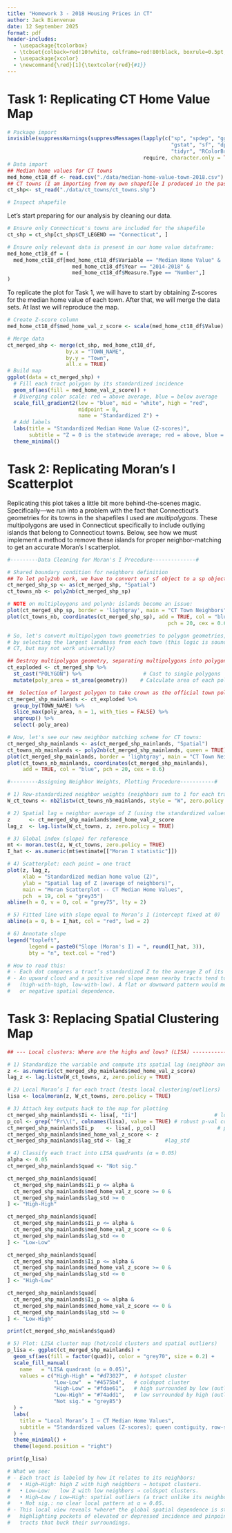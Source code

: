 ```yaml
---
title: "Homework 3 - 2018 Housing Prices in CT"
author: Jack Bienvenue
date: 12 September 2025
format: pdf
header-includes:
  - \usepackage{tcolorbox}
  - \tcbset{colback=red!10!white, colframe=red!80!black, boxrule=0.5pt, arc=3pt, left=6pt, right=6pt, top=6pt, bottom=6pt}
  - \usepackage{xcolor}
  - \newcommand{\red}[1]{\textcolor{red}{#1}}
---
```


# Task 1: Replicating CT Home Value Map

```r
# Package import
invisible(suppressWarnings(suppressMessages(lapply(c("sp", "spdep", "ggplot2",
                                                     "gstat", "sf", "dplyr", 
                                                     "tidyr", "RColorBrewer"), 
                                            require, character.only = TRUE))))
# Data import
## Median home values for CT towns
med_home_ct18_df <- read.csv("./data/median-home-value-town-2018.csv")
## CT towns (I am importing from my own shapefile I produced in the past)
ct_shp<- st_read("./data/ct_towns/ct_towns.shp")

# Inspect shapefile

```
Let's start preparing for our analysis by cleaning our data.

```r
# Ensure only Connecticut's towns are included for the shapefile
ct_shp = ct_shp[ct_shp$CT_LEGEND == "Connecticut", ]

# Ensure only relevant data is present in our home value dataframe:
med_home_ct18_df = (
  med_home_ct18_df[med_home_ct18_df$Variable == "Median Home Value" &
                     med_home_ct18_df$Year == "2014-2018" &
                     med_home_ct18_df$Measure.Type == "Number",]
)
```

To replicate the plot for Task 1, we will have to start by obtaining Z-scores for the median home value of each town. After that, we will merge the data sets. At last we will reproduce the map.

```r
# Create Z-score column
med_home_ct18_df$med_home_val_z_score <- scale(med_home_ct18_df$Value)

# Merge data
ct_merged_shp <- merge(ct_shp, med_home_ct18_df, 
                   by.x = "TOWN_NAME", 
                   by.y = "Town", 
                   all.x = TRUE)
# Build map 
ggplot(data = ct_merged_shp) +
  # Fill each tract polygon by its standardized incidence
  geom_sf(aes(fill = med_home_val_z_score)) +
  # Diverging color scale: red = above average, blue = below average
  scale_fill_gradient2(low = "blue", mid = "white", high = "red",
                       midpoint = 0,
                       name = "Standardized Z") +
  # Add labels
  labs(title = "Standardized Median Home Value (Z-scores)",
       subtitle = "Z = 0 is the statewide average; red = above, blue = below") +
  theme_minimal()
```


```{=tex}
\centering{\red{Question: What can you say about the home values in CT?}}

\begin{tcolorbox}
We can see easily in our map that there is a concentration of high median home values for towns in Southwestern Connecticut---the corner of the state closest to New York City. We see high home values in a few other enclaves, including around Lyme, Connecticut (which is near major, lucrative employers Pfizer, Electric Boat, US Coast Guard Academy, and Dominion Energy) and along the western border of the state, where country homes for wealthy vacation home owners are located. We see that the inland, eastern portion of the state generally possesses lower-than-median home values. We also see bands of lower-than-median home value towns in the central-western portion of the state. This plot does not provide information about absolute-scale median home prices. 
\end{tcolorbox}
```

# Task 2: Replicating Moran's I Scatterplot

Replicating this plot takes a little bit more behind-the-scenes magic. Specifically---we run into a problem with the fact that Connecticut's geometries for its towns in the shapefiles I used are *multipolygons*. These multipolygons are used in Connecticut specifically to include outlying islands that belong to Connecticut towns. Below, see how we must implement a method to remove these islands for proper neighbor-matching to get an accurate Moran's I scatterplot.

```r
#---------Data Cleaning for Moran's I Procedure--------------#

# Shared boundary condition for neighbors definition
## To let poly2nb work, we have to convert our sf object to a sp object:
ct_merged_shp_sp <- as(ct_merged_shp, "Spatial")
ct_towns_nb <- poly2nb(ct_merged_shp_sp)

# NOTE on multiploygons and polynb: islands become an issue:
plot(ct_merged_shp_sp, border = 'lightgray', main = "CT Town Neighbors")
plot(ct_towns_nb, coordinates(ct_merged_shp_sp), add = TRUE, col = "blue", 
                                                    pch = 20, cex = 0.6)

# So, let's convert multipolygon town geometries to polygon geometries,
# by selecting the largest landmass from each town (this logic is sound for
# CT, but may not work universally)

## Destroy multipolygon geometry, separating multipolygons into polygons:
ct_exploded <- ct_merged_shp %>%
  st_cast("POLYGON") %>%                    # Cast to single polygons
  mutate(poly_area = st_area(geometry))    # Calculate area of each polygon

##  Selection of largest polygon to take crown as the official town polygon
ct_merged_shp_mainlands <- ct_exploded %>%
  group_by(TOWN_NAME) %>%
  slice_max(poly_area, n = 1, with_ties = FALSE) %>%
  ungroup() %>%
  select(-poly_area)

# Now, let's see our new neighbor matching scheme for CT towns:
ct_merged_shp_mainlands <- as(ct_merged_shp_mainlands, "Spatial")
ct_towns_nb_mainlands <- poly2nb(ct_merged_shp_mainlands, queen = TRUE)
plot(ct_merged_shp_mainlands, border = 'lightgray', main = "CT Town Neighbors")
plot(ct_towns_nb_mainlands, coordinates(ct_merged_shp_mainlands), 
     add = TRUE, col = "blue", pch = 20, cex = 0.6)
```



```r
#---------Assigning Neighbor Weights, Plotting Procedure-----------#

# 1) Row-standardized neighbor weights (neighbors sum to 1 for each tract)
W_ct_towns <- nb2listw(ct_towns_nb_mainlands, style = "W", zero.policy = TRUE)

# 2) Spatial lag = neighbor average of Z (using the standardized values)
z      <- ct_merged_shp_mainlands$med_home_val_z_score
lag_z  <- lag.listw(W_ct_towns, z, zero.policy = TRUE)

# 3) Global index (slope) for reference
mt <- moran.test(z, W_ct_towns, zero.policy = TRUE)
I_hat <- as.numeric(mt$estimate[["Moran I statistic"]])

# 4) Scatterplot: each point = one tract
plot(z, lag_z,
     xlab = "Standardized median home value (Z)",
     ylab = "Spatial lag of Z (average of neighbors)",
     main = "Moran Scatterplot -- CT Median Home Values",
     pch  = 19, col = "grey35")
abline(h = 0, v = 0, col = "grey75", lty = 2)

# 5) Fitted line with slope equal to Moran’s I (intercept fixed at 0)
abline(a = 0, b = I_hat, col = "red", lwd = 2)

# 6) Annotate slope
legend("topleft",
       legend = paste0("Slope (Moran's I) = ", round(I_hat, 3)),
       bty = "n", text.col = "red")

# How to read this:
# - Each dot compares a tract’s standardized Z to the average Z of its neighbors.
# - An upward cloud and a positive red slope mean nearby tracts tend to be alike
#   (high-with-high, low-with-low). A flat or downward pattern would mean weak
#   or negative spatial dependence.
```

```{=tex}
\centering{\red{Question: What can you say about the spatial autocorrelation of home values in CT?}}

\begin{tcolorbox}
After some important spatial manipulation to the data to remove islands, we are able to obtain an accurate scatterplot of the average Z-scores of a town's neighbors to its own Z-score for median home value in the set of Connecticut towns. With a Moran's I of 0.522, we see that neighboring towns' median home value fluctuates together in a fairly strong manner. This is indicative of clustering of similar values for median home value. On the ground, when combined with our map, this tells us that there are likely some different economic enclaves (groups of towns with different wealth concentration levels) in the state.
\end{tcolorbox}
```

# Task 3: Replacing Spatial Clustering Map

```r
## --- Local clusters: Where are the highs and lows? (LISA) -------------------

# 1) Standardize the variable and compute its spatial lag (neighbor average)
z <- as.numeric(ct_merged_shp_mainlands$med_home_val_z_score)
lag_z <- lag.listw(W_ct_towns, z, zero.policy = TRUE)

# 2) Local Moran’s I for each tract (tests local clustering/outliers)
lisa <- localmoran(z, W_ct_towns, zero.policy = TRUE)

# 3) Attach key outputs back to the map for plotting
ct_merged_shp_mainlands$Ii <- lisa[, "Ii"]                         # local I statistic
p_col <- grep("^Pr\\(", colnames(lisa), value = TRUE) # robust p-val col
ct_merged_shp_mainlands$Ii_p    <- lisa[, p_col]                    # pseudo p-value
ct_merged_shp_mainlands$med_home_val_z_score <- z
ct_merged_shp_mainlands$lag_std <- lag_z           #lag_std

# 4) Classify each tract into LISA quadrants (α = 0.05)
alpha <- 0.05
ct_merged_shp_mainlands$quad <- "Not sig."

ct_merged_shp_mainlands$quad[
  ct_merged_shp_mainlands$Ii_p <= alpha &
  ct_merged_shp_mainlands$med_home_val_z_score >= 0 &
  ct_merged_shp_mainlands$lag_std >= 0
] <- "High-High"

ct_merged_shp_mainlands$quad[
  ct_merged_shp_mainlands$Ii_p <= alpha &
  ct_merged_shp_mainlands$med_home_val_z_score <= 0 &
  ct_merged_shp_mainlands$lag_std <= 0
] <- "Low-Low"

ct_merged_shp_mainlands$quad[
  ct_merged_shp_mainlands$Ii_p <= alpha &
  ct_merged_shp_mainlands$med_home_val_z_score >= 0 &
  ct_merged_shp_mainlands$lag_std <= 0
] <- "High-Low"

ct_merged_shp_mainlands$quad[
  ct_merged_shp_mainlands$Ii_p <= alpha &
  ct_merged_shp_mainlands$med_home_val_z_score <= 0 &
  ct_merged_shp_mainlands$lag_std >= 0
] <- "Low-High"

print(ct_merged_shp_mainlands$quad)

# 5) Plot: LISA cluster map (hot/cold clusters and spatial outliers)
p_lisa <- ggplot(ct_merged_shp_mainlands) +
  geom_sf(aes(fill = factor(quad)), color = "grey70", size = 0.2) +
  scale_fill_manual(
    name   = "LISA quadrant (α = 0.05)",
    values = c("High-High" = "#d73027",  # hotspot cluster
               "Low-Low"  = "#4575b4",   # coldspot cluster
               "High-Low" = "#fdae61",   # high surrounded by low (outlier)
               "Low-High" = "#74add1",   # low surrounded by high (outlier)
               "Not sig." = "grey85")
  ) +
  labs(
    title = "Local Moran’s I — CT Median Home Values",
    subtitle = "Standardized values (Z-scores); queen contiguity, row-standardized weights"
  ) +
  theme_minimal() +
  theme(legend.position = "right")

print(p_lisa)

# What we see:
# - Each tract is labeled by how it relates to its neighbors:
#   • High–High: high Z with high neighbors → hotspot clusters.
#   • Low–Low:   low Z with low neighbors → coldspot clusters.
#   • High–Low / Low–High: spatial outliers (a tract unlike its neighborhood).
#   • Not sig.: no clear local pattern at α = 0.05.
# - This local view reveals *where* the global spatial dependence is strongest,
#   highlighting pockets of elevated or depressed incidence and pinpointing
#   tracts that buck their surroundings.
```

```{=tex}
\centering{\red{Question: What can you say about the spatial clustering of housing prices in CT? Why do
High–High clusters appear in the southwest part of the state?}}

\begin{tcolorbox}
The clustering as shown illuminates the fact that some towns of Southwestern Connecticut---in particular, a subset of Fairfield County's towns---have high average home values, and their neighboring towns do as well.

We notice an absence of the other cluster types.

ISSUE TO RESOLVE: ENSURE THAT THE QUEEN CONTIGUITY IS ACTUALLY BEING APPLIED HERE!!!!!!!!!!!!

\end{tcolorbox}
```